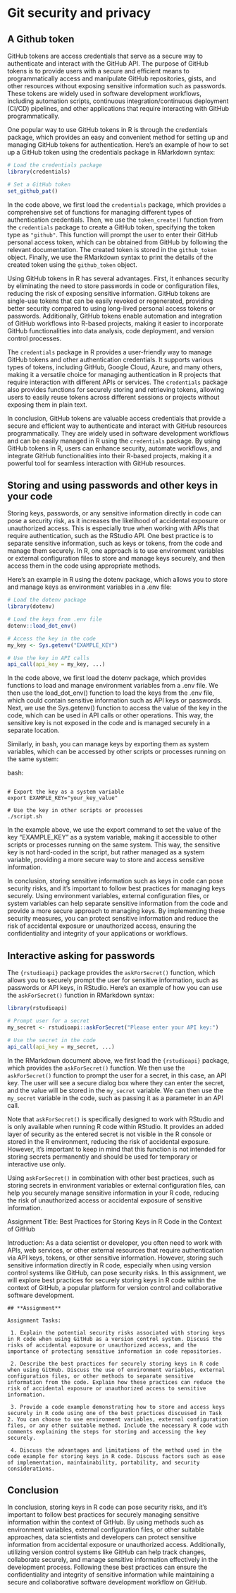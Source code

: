 # Git security and privacy

## A Github token
GitHub tokens are access credentials that serve as a secure way to authenticate and interact with the GitHub API. The purpose of GitHub tokens is to provide users with a secure and efficient means to programmatically access and manipulate GitHub repositories, gists, and other resources without exposing sensitive information such as passwords. These tokens are widely used in software development workflows, including automation scripts, continuous integration/continuous deployment (CI/CD) pipelines, and other applications that require interacting with GitHub programmatically.

One popular way to use GitHub tokens in R is through the credentials package, which provides an easy and convenient method for setting up and managing GitHub tokens for authentication. Here's an example of how to set up a GitHub token using the credentials package in RMarkdown syntax:

```r
# Load the credentials package
library(credentials)

# Set a GitHub token
set_github_pat()
```

In the code above, we first load the `credentials` package, which provides a comprehensive set of functions for managing different types of authentication credentials. Then, we use the `token_create()` function from the `credentials` package to create a GitHub token, specifying the token type as `"github"`. This function will prompt the user to enter their GitHub personal access token, which can be obtained from GitHub by following the relevant documentation. The created token is stored in the `github_token` object. Finally, we use the RMarkdown syntax to print the details of the created token using the `github_token` object.

Using GitHub tokens in R has several advantages. First, it enhances security by eliminating the need to store passwords in code or configuration files, reducing the risk of exposing sensitive information. GitHub tokens are single-use tokens that can be easily revoked or regenerated, providing better security compared to using long-lived personal access tokens or passwords. Additionally, GitHub tokens enable automation and integration of GitHub workflows into R-based projects, making it easier to incorporate GitHub functionalities into data analysis, code deployment, and version control processes.

The `credentials` package in R provides a user-friendly way to manage GitHub tokens and other authentication credentials. It supports various types of tokens, including GitHub, Google Cloud, Azure, and many others, making it a versatile choice for managing authentication in R projects that require interaction with different APIs or services. The `credentials` package also provides functions for securely storing and retrieving tokens, allowing users to easily reuse tokens across different sessions or projects without exposing them in plain text.

In conclusion, GitHub tokens are valuable access credentials that provide a secure and efficient way to authenticate and interact with GitHub resources programmatically. They are widely used in software development workflows and can be easily managed in R using the `credentials` package. By using GitHub tokens in R, users can enhance security, automate workflows, and integrate GitHub functionalities into their R-based projects, making it a powerful tool for seamless interaction with GitHub resources.

## Storing and using passwords and other keys in your code

Storing keys, passwords, or any sensitive information directly in code can pose a security risk, as it increases the likelihood of accidental exposure or unauthorized access. This is especially true when working with APIs that require authentication, such as the RStudio API. One best practice is to separate sensitive information, such as keys or tokens, from the code and manage them securely. In R, one approach is to use environment variables or external configuration files to store and manage keys securely, and then access them in the code using appropriate methods.

Here's an example in R using the dotenv package, which allows you to store and manage keys as environment variables in a .env file:

```r
# Load the dotenv package
library(dotenv)

# Load the keys from .env file
dotenv::load_dot_env()

# Access the key in the code
my_key <- Sys.getenv("EXAMPLE_KEY")

# Use the key in API calls
api_call(api_key = my_key, ...)
```

In the code above, we first load the dotenv package, which provides functions to load and manage environment variables from a .env file. We then use the load_dot_env() function to load the keys from the .env file, which could contain sensitive information such as API keys or passwords. Next, we use the Sys.getenv() function to access the value of the key in the code, which can be used in API calls or other operations. This way, the sensitive key is not exposed in the code and is managed securely in a separate location.

Similarly, in bash, you can manage keys by exporting them as system variables, which can be accessed by other scripts or processes running on the same system:

bash:
```

# Export the key as a system variable
export EXAMPLE_KEY="your_key_value"

# Use the key in other scripts or processes
./script.sh
```

In the example above, we use the export command to set the value of the key "EXAMPLE_KEY" as a system variable, making it accessible to other scripts or processes running on the same system. This way, the sensitive key is not hard-coded in the script, but rather managed as a system variable, providing a more secure way to store and access sensitive information.

In conclusion, storing sensitive information such as keys in code can pose security risks, and it's important to follow best practices for managing keys securely. Using environment variables, external configuration files, or system variables can help separate sensitive information from the code and provide a more secure approach to managing keys. By implementing these security measures, you can protect sensitive information and reduce the risk of accidental exposure or unauthorized access, ensuring the confidentiality and integrity of your applications or workflows.

## Interactive asking for passwords
The `{rstudioapi}` package provides the `askForSecret()` function, which allows you to securely prompt the user for sensitive information, such as passwords or API keys, in RStudio. Here's an example of how you can use the `askForSecret()` function in RMarkdown syntax:

```r
library(rstudioapi)

# Prompt user for a secret
my_secret <- rstudioapi::askForSecret("Please enter your API key:")

# Use the secret in the code
api_call(api_key = my_secret, ...)
```

In the RMarkdown document above, we first load the `{rstudioapi}` package, which provides the `askForSecret()` function. We then use the `askForSecret()` function to prompt the user for a secret, in this case, an API key. The user will see a secure dialog box where they can enter the secret, and the value will be stored in the `my_secret` variable. We can then use the `my_secret` variable in the code, such as passing it as a parameter in an API call.

Note that `askForSecret()` is specifically designed to work with RStudio and is only available when running R code within RStudio. It provides an added layer of security as the entered secret is not visible in the R console or stored in the R environment, reducing the risk of accidental exposure. However, it's important to keep in mind that this function is not intended for storing secrets permanently and should be used for temporary or interactive use only.

Using `askForSecret()` in combination with other best practices, such as storing secrets in environment variables or external configuration files, can help you securely manage sensitive information in your R code, reducing the risk of unauthorized access or accidental exposure of sensitive information.

Assignment Title: Best Practices for Storing Keys in R Code in the Context of GitHub

Introduction:
As a data scientist or developer, you often need to work with APIs, web services, or other external resources that require authentication via API keys, tokens, or other sensitive information. However, storing such sensitive information directly in R code, especially when using version control systems like GitHub, can pose security risks. In this assignment, we will explore best practices for securely storing keys in R code within the context of GitHub, a popular platform for version control and collaborative software development.

```
## **Assignment**

Assignment Tasks:

 1. Explain the potential security risks associated with storing keys in R code when using GitHub as a version control system. Discuss the risks of accidental exposure or unauthorized access, and the importance of protecting sensitive information in code repositories.

 2. Describe the best practices for securely storing keys in R code when using GitHub. Discuss the use of environment variables, external configuration files, or other methods to separate sensitive information from the code. Explain how these practices can reduce the risk of accidental exposure or unauthorized access to sensitive information.

 3. Provide a code example demonstrating how to store and access keys securely in R code using one of the best practices discussed in Task 2. You can choose to use environment variables, external configuration files, or any other suitable method. Include the necessary R code with comments explaining the steps for storing and accessing the key securely.

 4. Discuss the advantages and limitations of the method used in the code example for storing keys in R code. Discuss factors such as ease of implementation, maintainability, portability, and security considerations.
```

## Conclusion
In conclusion, storing keys in R code can pose security risks, and it's important to follow best practices for securely managing sensitive information within the context of GitHub. By using methods such as environment variables, external configuration files, or other suitable approaches, data scientists and developers can protect sensitive information from accidental exposure or unauthorized access. Additionally, utilizing version control systems like GitHub can help track changes, collaborate securely, and manage sensitive information effectively in the development process. Following these best practices can ensure the confidentiality and integrity of sensitive information while maintaining a secure and collaborative software development workflow on GitHub.

